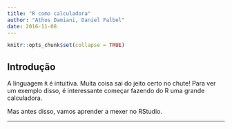 ```yaml
---
title: "R como calculadora"
author: "Athos Damiani, Daniel Falbel"
date: 2016-11-08
---
```


```r
knitr::opts_chunk$set(collapse = TRUE)
```

## Introdução

A linguagem `R` é intuitiva. Muita coisa sai do jeito certo no chute! Para ver um exemplo disso, é interessante começar fazendo do R uma grande calculadora.

Mas antes disso, vamos aprender a mexer no RStudio.

--------------------------------------------------------------------------------

<!-- ## Exercícios -->
<!-- Pratique! Será que você consegue resolver os exercícios abaixo? -->
<!-- 1. Calcule o número de ouro no R. -->
<!-- $$ \frac{1 + \sqrt{5}}{2} $$ -->
<!-- 2. O que dá divisão de 1 por 0 no R? E -1 por 0?  -->
<!-- 3. Quais as diferenças entre `NaN`, `NULL`, `NA` e `Inf`? -->
<!-- 4. Tente mentalmente calcular o que dá a conta `5 + 3 * 10 %/% 3 == 15` no R, sem rodar. -->
<!-- 5. Adicionando apenas parênteses, faça a expressão acima retornar o resultado contrário. -->
<!-- 6. O que acontece se você rodar: -->
<!-- ```{r, eval = F} -->
<!-- x <- 4 -->
<!-- if(x = 4) { -->
<!--   'isso aqui apareceu' -->
<!-- } -->
<!-- x -->
<!-- ``` -->
<!-- 7. Como você faria para que o código da pergunta anterior fizesse com que `'isso aqui apareceu'` fosse impresso no console mas nenhum erro aparecesse? -->
<!-- 8.  **Difícil**: Usando `for`, `if` e `else` escreva as seguintes frases no console: -->
<!-- ```{r, eval=FALSE} -->
<!-- > 1 elefante(s) incomoda(m) muita gente -->
<!-- > 2 elefante(s) incomoda(m) incomoda(m) muito mais -->
<!-- > 3 elefante(s) incomoda(m) muita gente -->
<!-- > 4 elefante(s) incomoda(m) incomoda(m) incomoda(m) incomoda(m) muito mais -->
<!-- ``` -->
<!-- *Dica*: Leia o help da função `paste` e preste atenção no argumento `collapse`. -->
<!-- 9. Crie um vetor com o nome `x` que contenha os números `1, 20, 40, 50, 60` no R. -->
<!-- 10. Crie um vetor com o nome `x` de 100 números aleatórios entre 0 e 1. -->
<!-- 11. Calcule a média do vetor criado na questão anterior. -->
<!-- 12. Crie um vetor com 100 elementos. 99 deles são números aleatórios entre 0 e 1 e o último elemento tem o valor `NA`. Calcule também a média deste vetor. -->
<!-- *Dica*: Olhe atentamente os argumentos da função `mean`. -->
<!-- 13. Crie uma função que calcula a média de um vetor. Use `for` ou `while` nesta função. -->
<!-- 14. Crie uma função que simule um dado, ou seja, gera aleatóriamente um número inteiro entre 1 e 6. -->
<!-- 15. Crie uma função que simula o lançamento de `n` dados, e devolve a soma de seus resultados. -->
<!-- 16. **Difícil** Faça um histograma dos resultados da soma de 3 dados. Isto é, crie um vetor com 1000 resultados que aconteceram após somar 3 dados. Em seguida faça o histograma. -->
<!-- **Esses exercícios possuem resposta [aqui](https://curso-r.github.io/verao2017/r-como-calculadora/respostas)** -->
